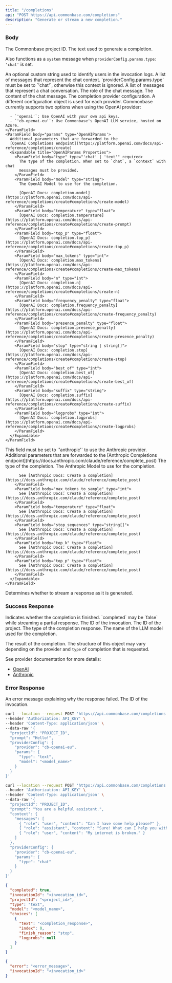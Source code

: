 ```yaml
---
title: "/completions"
api: "POST https://api.commonbase.com/completions"
description: "Generate or stream a new completion."
---
```


### Body

<ParamField body="projectId" type="string" required>
  The Commonbase project ID.
</ParamField>

<ParamField body="prompt" type="string" required>
  The text used to generate a completion.

  Also functions as a `system` message when `providerConfig.params.type: 'chat'` is set.
</ParamField>

<ParamField body="userId" type="string">
  An optional custom string used to identify users in the invocation logs.
</ParamField>

<ParamField body="context" type="ChatContext">
  A list of messages that represent the chat context.
  `providerConfig.params.type` must be set to `'chat'`, otherwise this context
  is ignored.
  <Expandable title="ChatContext">
    <ResponseField name="messages" type="ChatMessage[]">
      A list of messages that represent a chat conversation.
      <Expandable title="ChatMessage Properties">
        <ParamField body="role" type="'system' | 'assistant' | 'user'">
          The role of the chat message.
        </ParamField>
        <ParamField body="content" type="string">
          The content of the chat message.
        </ParamField>
      </Expandable>
    </ResponseField>
  </Expandable>
</ParamField>

<ParamField body="providerConfig" type="ProviderConfig">
  The completion provider configuration. A different configuration object is
  used for each provider.

  <Expandable title="OpenAI ProviderConfig Properties">
    <ParamField body="provider" type="'openai' | 'cb-openai-eu'">
      Commonbase currently supports two options when using the OpenAI provider:

      - `'openai'`: Use OpenAI with your own api keys.
      - `'cb-openai-eu'`: Use Commonbase's OpenAI LLM service, hosted on Azure.
    </ParamField>
    <ParamField body="params" type='OpenAIParams'>
      Additional parameters that are forwarded to the
      [OpenAI Completions endpoint](https://platform.openai.com/docs/api-reference/completions/create)
      <Expandable title="OpenAIParams Properties">
        <ParamField body="type" type="'chat' | 'text'" required>
          The type of the completion. When set to `chat`, a `context` with chat
          messages must be provided.
        </ParamField>
        <ParamField body="model" type="string">
          The OpenAI Model to use for the completion.

          [OpenAI Docs: completion.model](https://platform.openai.com/docs/api-reference/completions/create#completions/create-model)
        </ParamField>
        <ParamField body="temperature" type="float">
          [OpenAI Docs: completion.temperature](https://platform.openai.com/docs/api-reference/completions/create#completions/create-prompt)
        </ParamField>
        <ParamField body="top_p" type="float">
          [OpenAI Docs: completion.top_p](https://platform.openai.com/docs/api-reference/completions/create#completions/create-top_p)
        </ParamField>
        <ParamField body="max_tokens" type="int">
          [OpenAI Docs: completion.max_tokens](https://platform.openai.com/docs/api-reference/completions/create#completions/create-max_tokens)
        </ParamField>
        <ParamField body="n" type="int">
          [OpenAI Docs: completion.n](https://platform.openai.com/docs/api-reference/completions/create#completions/create-n)
        </ParamField>
        <ParamField body="frequency_penalty" type="float">
          [OpenAI Docs: completion.frequency_penalty](https://platform.openai.com/docs/api-reference/completions/create#completions/create-frequency_penalty)
        </ParamField>
        <ParamField body="presence_penalty" type="float">
          [OpenAI Docs: completion.presence_penalty](https://platform.openai.com/docs/api-reference/completions/create#completions/create-presence_penalty)
        </ParamField>
        <ParamField body="stop" type="string | string[]">
          [OpenAI Docs: completion.stop](https://platform.openai.com/docs/api-reference/completions/create#completions/create-stop)
        </ParamField>
        <ParamField body="best_of" type="int">
          [OpenAI Docs: completion.best_of](https://platform.openai.com/docs/api-reference/completions/create#completions/create-best_of)
        </ParamField>
        <ParamField body="suffix" type="string">
          [OpenAI Docs: completion.suffix](https://platform.openai.com/docs/api-reference/completions/create#completions/create-suffix)
        </ParamField>
        <ParamField body="logprobs" type="int">
          [OpenAI Docs: completion.logprobs](https://platform.openai.com/docs/api-reference/completions/create#completions/create-logprobs)
        </ParamField>
      </Expandable>
    </ParamField>

  </Expandable>

  <Expandable title="Anthropic ProviderConfig Properties">
    <ParamField body="provider" type="'anthropic'">
      This field must be set to `'anthropic'` to use the Anthropic provider.
    </ParamField>
    <ParamField body="params" type='AnthropicParams'>
      <Expandable title="AnthropicParams Properties">
        Additional parameters that are forwarded to the
        [Anthropic Completions endpoint](https://docs.anthropic.com/claude/reference/complete_post)
        <ParamField body="type" type="'chat'">
          The type of the completion.
        </ParamField>
        <ParamField body="model" type="string">
          The Anthropic Model to use for the completion.

          See [Anthropic Docs: Create a completion](https://docs.anthropic.com/claude/reference/complete_post)
        </ParamField>
        <ParamField body="max_tokens_to_sample" type="int">
          See [Anthropic Docs: Create a completion](https://docs.anthropic.com/claude/reference/complete_post)
        </ParamField>
        <ParamField body="temperature" type="float">
          See [Anthropic Docs: Create a completion](https://docs.anthropic.com/claude/reference/complete_post)
        </ParamField>
        <ParamField body="stop_sequences" type="string[]">
          See [Anthropic Docs: Create a completion](https://docs.anthropic.com/claude/reference/complete_post)
        </ParamField>
        <ParamField body="top_k" type="float">
          See [Anthropic Docs: Create a completion](https://docs.anthropic.com/claude/reference/complete_post)
        </ParamField>
        <ParamField body="top_p" type="float">
          See [Anthropic Docs: Create a completion](https://docs.anthropic.com/claude/reference/complete_post)
        </ParamField>
      </Expandable>
    </ParamField>

  </Expandable>
</ParamField>

<ParamField body="stream" type="boolean" default="false">
  Determines whether to stream a response as it is generated.
</ParamField>

### Success Response

<ResponseField name="completed" type="boolean">
  Indicates whether the completion is finished. `completed` may be `false` while
  streaming a partial response.
</ResponseField>

<ResponseField name="invocationId" type="string">
  The ID of the invocation.
</ResponseField>

<ResponseField name="projectId" type="string">
  The ID of the project.
</ResponseField>

<ResponseField name="type" type="'chat' | 'text'">
  The type of the completion response.
</ResponseField>

<ResponseField name="model" type="string">
  The name of the LLM model used for the completion.
</ResponseField>

<ResponseField name="choices" type="object[]">

The result of the completion. The structure of this object may vary depending on the provider
and `type` of completion that is requested.

See provider documentation for more details:

- [OpenAI](https://platform.openai.com/docs/api-reference/introduction)
- [Anthropic](https://docs.anthropic.com/claude/reference/complete_post)

</ResponseField>

### Error Response

<ResponseField name="error" type="string">
  An error message explaining why the response failed.
</ResponseField>

<ResponseField name="invocationId" type="string">
  The ID of the invocation.
</ResponseField>

<RequestExample>

```bash Text Completion
curl --location --request POST 'https://api.commonbase.com/completions' \
--header 'Authorization: API_KEY' \
--header 'Content-Type: application/json' \
--data-raw '{
  "projectId": "PROJECT_ID",
  "prompt": "Hello!",
  "providerConfig": {
    "provider": "cb-openai-eu",
    "params": {
      "type": "text",
      "model": "<model_name>"
    }
  }
}'
```

```bash Chat Completion
curl --location --request POST 'https://api.commonbase.com/completions' \
--header 'Authorization: API_KEY' \
--header 'Content-Type: application/json' \
--data-raw '{
  "projectId": "PROJECT_ID",
  "prompt": "You are a helpful assistant.",
  "context": {
    "messages": [
      { "role": "user", "content": "Can I have some help please?" },
      { "role": "assistant", "content": "Sure! What can I help you with?" },
      { "role": "user", "content": "My internet is broken." }
    ]
  },
  "providerConfig": {
    "provider": "cb-openai-eu",
    "params": {
      "type": "chat"
    }
  }
}'
```

</RequestExample>

<ResponseExample>

```json Success Response
{
  "completed": true,
  "invocationId": "<invocation_id>",
  "projectId": "<project_id>",
  "type": "text",
  "model": "<model_name>",
  "choices": [
    {
      "text": "<completion_response>",
      "index": 0,
      "finish_reason": "stop",
      "logprobs": null
    }
  ]
}
```

```json Error Response
{
  "error": "<error_message>",
  "invocationId": "<invocation_id>"
}
```

</ResponseExample>
